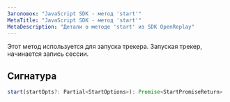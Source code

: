 ```yaml
---
Заголовок: "JavaScript SDK - метод 'start'"
MetaTitle: "JavaScript SDK - метод 'start'"
MetaDescription: "Детали о методе 'start' из SDK OpenReplay"
---
```


Этот метод используется для запуска трекера. 
Запуская трекер, начинается запись сессии.

## Сигнатура

```js
start(startOpts?: Partial<StartOptions>): Promise<StartPromiseReturn>
```

